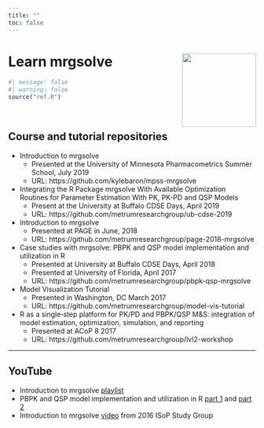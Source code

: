 ```yaml
---
title: ""
toc: false
---
```



# Learn mrgsolve <img src="MRG-Solve-Hex.png" align="right" width="150px"></img>

```r
#| message: false
#| warning: false
source("ref.R")
```
<BR>
 
## Course and tutorial repositories

- Introduction to mrgsolve
    - Presented at the University of Minnesota Pharmacometrics Summer School, July 2019
    - URL: https://github.com/kylebaron/mpss-mrgsolve
- Integrating the R Package mrgsolve With Available Optimization Routines for 
  Parameter Estimation With PK, PK-PD and QSP Models
    - Present at the University at Buffalo CDSE Days, April 2019
    - URL: https://github.com/metrumresearchgroup/ub-cdse-2019
- Introduction to mrgsolve
    - Presented at PAGE in June, 2018
    - URL: https://github.com/metrumresearchgroup/page-2018-mrgsolve
- Case studies with mrgsolve: PBPK and QSP model implementation and utilization in R
    - Presented at University at Buffalo CDSE Days, April 2018
    - Presented at University of Florida, April 2017
    - URL: https://github.com/metrumresearchgroup/pbpk-qsp-mrgsolve
- Model Visualization Tutorial
    - Presented in Washington, DC March 2017 
    - URL: https://github.com/metrumresearchgroup/model-vis-tutorial
- R as a single‐step platform for PK/PD and PBPK/QSP M&S: integration of model estimation, 
optimization, simulation, and reporting
    - Presented at ACoP 8 2017
    - URL: https://github.com/metrumresearchgroup/lvl2-workshop


<hr></hr>


## YouTube

- Introduction to mrgsolve [playlist](https://www.youtube.com/playlist?list=PL2rG4OGekWghA8kAiWpPnwX9cjo8xxbtB)
- PBPK and QSP model implementation and utilization in R [part 1](https://youtu.be/IPwUb-ssdVA) and [part 2](https://youtu.be/sUD6ZZVzi4c)
- Introduction to mrgsolve [video](https://youtu.be/ts3Lj3hVyiw) from 2016 ISoP Study Group



